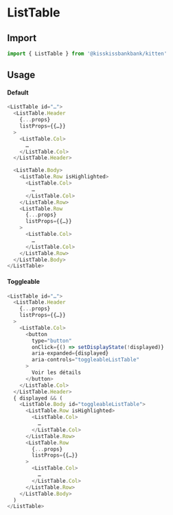 
<Meta title="Tables/ListTable" component={ListTable} />

# ListTable

## Import

```js
import { ListTable } from '@kisskissbankbank/kitten'
```

## Usage

#### Default

<Canvas>
  <Story name="Default" story={stories.Default} />
</Canvas>

```js
<ListTable id="…">
  <ListTable.Header
    {...props}
    listProps={{…}}
  >
    <ListTable.Col>
      …
    </ListTable.Col>
  </ListTable.Header>

  <ListTable.Body>
    <ListTable.Row isHighlighted>
      <ListTable.Col>
        …
      </ListTable.Col>
    </ListTable.Row>
    <ListTable.Row
      {...props}
      listProps={{…}}
    >
      <ListTable.Col>
        …
      </ListTable.Col>
    </ListTable.Row>
  </ListTable.Body>
</ListTable>
```

#### Toggleable

<Canvas>
  <Story name="Toggleable" story={stories.Toggleable} />
</Canvas>

```js
<ListTable id="…">
  <ListTable.Header
    {...props}
    listProps={{…}}
  >
    <ListTable.Col>
      <button
        type="button"
        onClick={() => setDisplayState(!displayed)}
        aria-expanded={displayed}
        aria-controls="toggleableListTable"
      >
        Voir les détails
      </button>
    </ListTable.Col>
  </ListTable.Header>
  { displayed && (
    <ListTable.Body id="toggleableListTable">
      <ListTable.Row isHighlighted>
        <ListTable.Col>
          …
        </ListTable.Col>
      </ListTable.Row>
      <ListTable.Row
        {...props}
        listProps={{…}}
      >
        <ListTable.Col>
          …
        </ListTable.Col>
      </ListTable.Row>
    </ListTable.Body>
  )
</ListTable>
```
